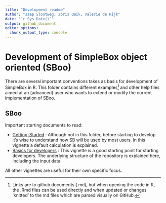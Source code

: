 ```yaml
---
title: "Development readme"
author: "Jaap Slootweg, Joris Quik, Valerie de Rijk"
date: "`r Sys.Date()`"
output: github_document
editor_options: 
  chunk_output_type: console
---
```


# Development of SimpleBox object oriented (SBoo)

There are several important conventions takes as basis for development of SimpleBox in R. This folder contains different examples[^1] and other help files aimed at an (advanced) user who wants to extend or modify the current implementation of SBoo.

[^1]: Links are to github documents (.md), but when opening the code in R, the .Rmd files can be used directly and when updated or changes 'knitted' to the md files which are parsed visually on GitHub.

## SBoo

Important starting documents to read:

* [Getting-Started](/vignettes/Getting-started.md) : Although not in this folder, before starting to develop it's wise to understand how SB will be used by most users. In this vignette a default calculation is explained. 
* [Basics for developers](/vignettes/Development/BasicsOfDevelopment.md) : This vignette is a good starting point for starting developers. The underlying structure of the repository is explained here, including the input data. 

All other vignettes are useful for their own specific focus. 